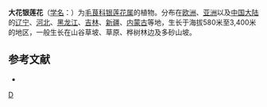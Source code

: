 {{Speciesbox 
| taxon = Anemone silvestris
| authority = L.
| image = Anemone sylvestris 120508a.jpg
}}

'''大花银莲花'''（[[学名|学名]]：{{lang|la|''Anemone silvestris''}}）为[[毛茛科|毛茛科]][[银莲花属|银莲花属]]的植物。分布在[[欧洲|欧洲]]、[[亚洲|亚洲]]以及[[中国大陆|中国大陆]]的[[辽宁|辽宁]]、[[河北|河北]]、[[黑龙江|黑龙江]]、[[吉林|吉林]]、[[新疆|新疆]]、[[内蒙古|内蒙古]]等地，生长于海拔580米至3,400米的地区，一般生长在山谷草坡、草原、桦树林边及多砂山坡。

== 参考文献 ==
<div class="references-small">
* {{cite web| url =http://www.bioinfo.cn/db05/KmzwSpecies.php?action=view&id=18258| title =大花银莲花| work =《中国高等植物数据库全库》| publisher =中国科学院微生物研究所| author =昆明植物研究所| accessdate =2009-02-25| deadurl =yes| archiveurl =https://web.archive.org/web/20160305092444/http://www.bioinfo.cn/db05/KmzwSpecies.php?action=view&id=18258| archivedate =2016-03-05}}
</div>
{{Taxonbar|from=Q157358}}

[[Category:银莲花属|D]]


{{植物小作品}}